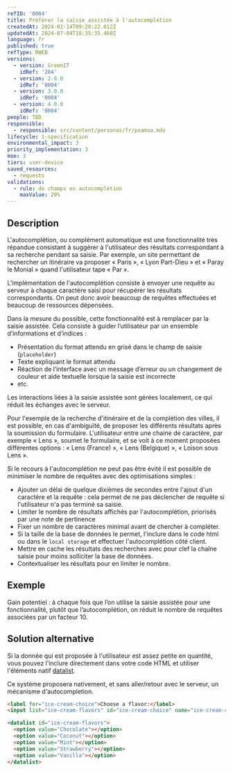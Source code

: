 ```yaml
---
refID: '0004'
title: Préférer la saisie assistée à l'autocomplétion
createdAt: 2024-02-14T09:20:22.612Z
updatedAt: 2024-07-04T18:35:35.460Z
language: fr
published: true
refType: RWEB
versions:
  - version: GreenIT
    idRef: '204'
  - version: 2.0.0
    idRef: '0004'
  - version: 3.0.0
    idRef: '0004'
  - version: 4.0.0
    idRef: '0004'
people: TBD
responsible:
  - responsible: src/content/personas/fr/poamoa.mdx
lifecycle: 1-specification
environmental_impact: 3
priority_implementation: 3
moe: 3
tiers: user-device
saved_resources:
  - requests
validations:
  - rule: de champs en autocomplétion
    maxValue: 20%
---
```


## Description

L'autocomplétion, ou complément automatique est une fonctionnalité très répandue consistant à suggérer à l'utilisateur
des résultats correspondant à sa recherche pendant sa saisie. Par exemple, un site permettant de rechercher un itinéraire
va proposer « Paris », « Lyon Part-Dieu » et « Paray le Monial » quand l'utilisateur tape « Par ».

L'implémentation de l'autocomplétion consiste à envoyer une requête au serveur à chaque caractère saisi pour récupérer les
résultats correspondants. On peut donc avoir beaucoup de requêtes effectuées et beaucoup de ressources dépensées.

Dans la mesure du possible, cette fonctionnalité est à remplacer par la saisie assistée.
Cela consiste à guider l’utilisateur par un ensemble d’informations et d’indices :

* Présentation du format attendu en grisé dans le champ de saisie (`placeholder`)
* Texte expliquant le format attendu
* Réaction de l’interface avec un message d’erreur ou un changement de couleur et aide textuelle lorsque la saisie est incorrecte
* etc.

Les interactions liées à la saisie assistée sont gérées localement, ce qui réduit les échanges avec le serveur.

Pour l'exemple de la recherche d'itinéraire et de la complétion des villes, il est possible, en cas d'ambiguïté, de proposer
les différents résultats après la soumission du formulaire. L'utilisateur entre une chaine de caractère, par exemple « Lens »,
soumet le formulaire, et se voit à ce moment proposées différentes options : « Lens (France) », « Lens (Belgique) »,
« Loison sous Lens ».

Si le recours à l'autocomplétion ne peut pas être évité il est possible de minimiser le nombre de requêtes avec des optimisations simples :

* Ajouter un délai de quelque dixièmes de secondes entre l'ajout d'un caractère et la requête : cela permet de ne pas déclencher de requête si l'utilisateur n'a pas terminé sa saisie.
* Limiter le nombre de résultats affichés par l'autocomplétion, priorisés par une note de pertinence
* Fixer un nombre de caractères minimal avant de chercher à compléter.
* Si la taille de la base de données le permet, l'inclure dans le code html ou dans le `local storage` et effectuer l'autocomplétion côté client.
* Mettre en cache les résultats des recherches avec pour clef la chaîne saisie pour moins solliciter la base de données.
* Contextualiser les résultats pour en limiter le nombre.

## Exemple

Gain potentiel : à chaque fois que l’on utilise la saisie assistée pour une fonctionnalité, plutôt que l’autocomplétion, on réduit le nombre de requêtes associées par un facteur 10.

## Solution alternative

Si la donnée qui est proposée à l'utilisateur est assez petite en quantité, vous pouvez l'inclure directement dans votre code HTML et utiliser l'éléments natif [datalist](https://developer.mozilla.org/fr/docs/Web/HTML/Element/datalist).

Ce système proposera nativement, et sans aller/retour avec le serveur, un mécanisme d'autocompletion.

```html
<label for="ice-cream-choice">Choose a flavor:</label>
<input list="ice-cream-flavors" id="ice-cream-choice" name="ice-cream-choice" />

<datalist id="ice-cream-flavors">
  <option value="Chocolate"></option>
  <option value="Coconut"></option>
  <option value="Mint"></option>
  <option value="Strawberry"></option>
  <option value="Vanilla"></option>
</datalist>
```
